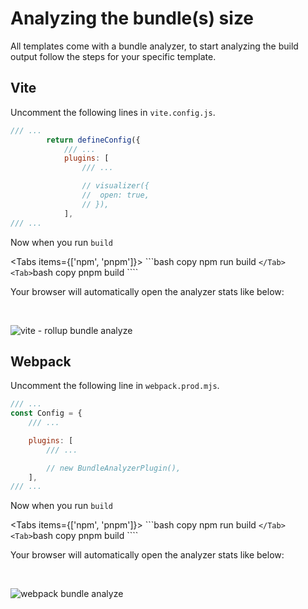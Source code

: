 # Analyzing the bundle(s) size

All templates come with a bundle analyzer, to start analyzing the build output follow the steps for your specific template.


## Vite

Uncomment the following lines in `vite.config.js`.

```javascript filename="vite.config.js" {7-9}
/// ...
		return defineConfig({
            /// ...
            plugins: [
                /// ...

				// visualizer({
				// 	open: true,
				// }),
            ],
/// ...
```

Now when you run `build`

<Tabs items={['npm', 'pnpm']}>
  <Tab>
    ```bash copy
    npm run build
    ````
  </Tab>
  <Tab>
    ````bash copy
    pnpm build
    ````
  </Tab>
</Tabs>

Your browser will automatically open the analyzer stats like below:

<br/>

<img
	src="/assets/rollup_bundle_analyzer.png"
	alt="vite - rollup bundle analyze"
/>

## Webpack

Uncomment the following line in `webpack.prod.mjs`.

```javascript filename="webpack/webpack.prod.mjs" {8}
/// ...
const Config = {
	/// ...

	plugins: [
        /// ...

		// new BundleAnalyzerPlugin(),
	],
/// ...
```

Now when you run `build`

<Tabs items={['npm', 'pnpm']}>
  <Tab>
    ```bash copy
    npm run build
    ````
  </Tab>
  <Tab>
    ````bash copy
    pnpm build
    ````
  </Tab>
</Tabs>

Your browser will automatically open the analyzer stats like below:

<br/>

<img
	src="/assets/webpack_bundle_analyzer.png"
	alt="webpack bundle analyze"
/>

